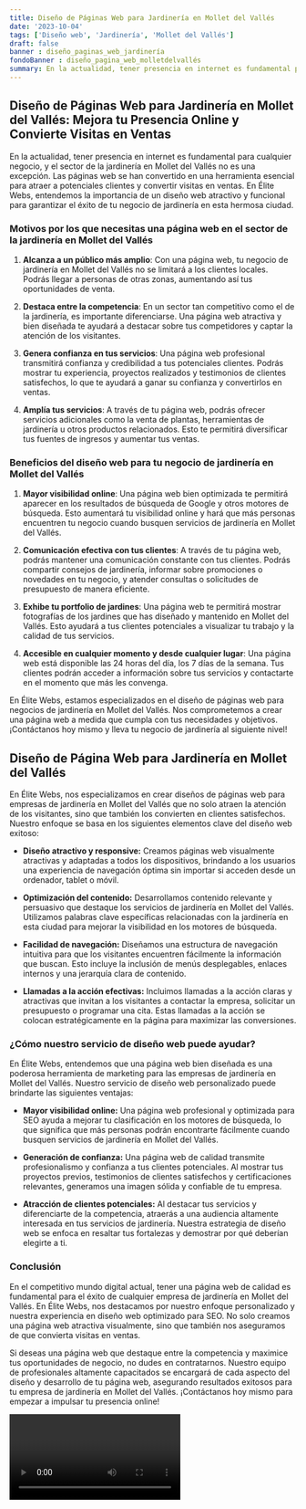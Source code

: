 ```yaml
---
title: Diseño de Páginas Web para Jardinería en Mollet del Vallés
date: '2023-10-04'
tags: ['Diseño web', 'Jardinería', 'Mollet del Vallés']
draft: false
banner : diseño_paginas_web_jardinería
fondoBanner : diseño_pagina_web_molletdelvallés
summary: En la actualidad, tener presencia en internet es fundamental para cualquier negocio, y el sector de la jardinería en Mollet del Vallés no es una excepción. Las páginas web se han convertido en una herramienta esencial para atraer a potenciales clientes y convertir visitas en ventas. En Élite Webs, entendemos la importancia de un diseño web atractivo y funcional para garantizar el éxito de tu negocio de jardinería en esta hermosa ciudad.
---
```


## Diseño de Páginas Web para Jardinería en Mollet del Vallés: Mejora tu Presencia Online y Convierte Visitas en Ventas

En la actualidad, tener presencia en internet es fundamental para cualquier negocio, y el sector de la jardinería en Mollet del Vallés no es una excepción. Las páginas web se han convertido en una herramienta esencial para atraer a potenciales clientes y convertir visitas en ventas. En Élite Webs, entendemos la importancia de un diseño web atractivo y funcional para garantizar el éxito de tu negocio de jardinería en esta hermosa ciudad.

### Motivos por los que necesitas una página web en el sector de la jardinería en Mollet del Vallés

1. **Alcanza a un público más amplio**: Con una página web, tu negocio de jardinería en Mollet del Vallés no se limitará a los clientes locales. Podrás llegar a personas de otras zonas, aumentando así tus oportunidades de venta.

2. **Destaca entre la competencia**: En un sector tan competitivo como el de la jardinería, es importante diferenciarse. Una página web atractiva y bien diseñada te ayudará a destacar sobre tus competidores y captar la atención de los visitantes.

3. **Genera confianza en tus servicios**: Una página web profesional transmitirá confianza y credibilidad a tus potenciales clientes. Podrás mostrar tu experiencia, proyectos realizados y testimonios de clientes satisfechos, lo que te ayudará a ganar su confianza y convertirlos en ventas.

4. **Amplía tus servicios**: A través de tu página web, podrás ofrecer servicios adicionales como la venta de plantas, herramientas de jardinería u otros productos relacionados. Esto te permitirá diversificar tus fuentes de ingresos y aumentar tus ventas.

### Beneficios del diseño web para tu negocio de jardinería en Mollet del Vallés

1. **Mayor visibilidad online**: Una página web bien optimizada te permitirá aparecer en los resultados de búsqueda de Google y otros motores de búsqueda. Esto aumentará tu visibilidad online y hará que más personas encuentren tu negocio cuando busquen servicios de jardinería en Mollet del Vallés.

2. **Comunicación efectiva con tus clientes**: A través de tu página web, podrás mantener una comunicación constante con tus clientes. Podrás compartir consejos de jardinería, informar sobre promociones o novedades en tu negocio, y atender consultas o solicitudes de presupuesto de manera eficiente.

3. **Exhibe tu portfolio de jardines**: Una página web te permitirá mostrar fotografías de los jardines que has diseñado y mantenido en Mollet del Vallés. Esto ayudará a tus clientes potenciales a visualizar tu trabajo y la calidad de tus servicios.

4. **Accesible en cualquier momento y desde cualquier lugar**: Una página web está disponible las 24 horas del día, los 7 días de la semana. Tus clientes podrán acceder a información sobre tus servicios y contactarte en el momento que más les convenga.

En Élite Webs, estamos especializados en el diseño de páginas web para negocios de jardinería en Mollet del Vallés. Nos comprometemos a crear una página web a medida que cumpla con tus necesidades y objetivos. ¡Contáctanos hoy mismo y lleva tu negocio de jardinería al siguiente nivel!

<GifSeo />

<Cta />

## Diseño de Página Web para Jardinería en Mollet del Vallés

En Élite Webs, nos especializamos en crear diseños de páginas web para empresas de jardinería en Mollet del Vallés que no solo atraen la atención de los visitantes, sino que también los convierten en clientes satisfechos. Nuestro enfoque se basa en los siguientes elementos clave del diseño web exitoso:

- **Diseño atractivo y responsive:** Creamos páginas web visualmente atractivas y adaptadas a todos los dispositivos, brindando a los usuarios una experiencia de navegación óptima sin importar si acceden desde un ordenador, tablet o móvil.

- **Optimización del contenido:** Desarrollamos contenido relevante y persuasivo que destaque los servicios de jardinería en Mollet del Vallés. Utilizamos palabras clave específicas relacionadas con la jardinería en esta ciudad para mejorar la visibilidad en los motores de búsqueda.

- **Facilidad de navegación:** Diseñamos una estructura de navegación intuitiva para que los visitantes encuentren fácilmente la información que buscan. Esto incluye la inclusión de menús desplegables, enlaces internos y una jerarquía clara de contenido.

- **Llamadas a la acción efectivas:** Incluimos llamadas a la acción claras y atractivas que invitan a los visitantes a contactar la empresa, solicitar un presupuesto o programar una cita. Estas llamadas a la acción se colocan estratégicamente en la página para maximizar las conversiones.

### ¿Cómo nuestro servicio de diseño web puede ayudar?

En Élite Webs, entendemos que una página web bien diseñada es una poderosa herramienta de marketing para las empresas de jardinería en Mollet del Vallés. Nuestro servicio de diseño web personalizado puede brindarte las siguientes ventajas:

- **Mayor visibilidad online:** Una página web profesional y optimizada para SEO ayuda a mejorar tu clasificación en los motores de búsqueda, lo que significa que más personas podrán encontrarte fácilmente cuando busquen servicios de jardinería en Mollet del Vallés.

- **Generación de confianza:** Una página web de calidad transmite profesionalismo y confianza a tus clientes potenciales. Al mostrar tus proyectos previos, testimonios de clientes satisfechos y certificaciones relevantes, generamos una imagen sólida y confiable de tu empresa.

- **Atracción de clientes potenciales:** Al destacar tus servicios y diferenciarte de la competencia, atraerás a una audiencia altamente interesada en tus servicios de jardinería. Nuestra estrategia de diseño web se enfoca en resaltar tus fortalezas y demostrar por qué deberían elegirte a ti.

### Conclusión

En el competitivo mundo digital actual, tener una página web de calidad es fundamental para el éxito de cualquier empresa de jardinería en Mollet del Vallés. En Élite Webs, nos destacamos por nuestro enfoque personalizado y nuestra experiencia en diseño web optimizado para SEO. No solo creamos una página web atractiva visualmente, sino que también nos aseguramos de que convierta visitas en ventas.

Si deseas una página web que destaque entre la competencia y maximice tus oportunidades de negocio, no dudes en contratarnos. Nuestro equipo de profesionales altamente capacitados se encargará de cada aspecto del diseño y desarrollo de tu página web, asegurando resultados exitosos para tu empresa de jardinería en Mollet del Vallés. ¡Contáctanos hoy mismo para empezar a impulsar tu presencia online!

<Video />

<CtaBot job='Jardinería' city='Mollet del Vallés'/>

<Gmaps query='Mollet del Vallés+españa+maps' />